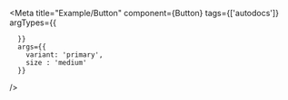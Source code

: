
<Meta title="Example/Button"
      component={Button}
      tags={['autodocs']} 
      argTypes={{
        
      }}
      args={{
        variant: 'primary',
        size : 'medium'
      }}
/>

<Title />

`Button` 컴포넌트는 화면 크기에 따라 레이아웃을 조정하여 
모든 디바이스에서 최적의 뷰잉 경험을 제공합니다. 

최대 width는 768px이며, 넘어가게 되면 자동으로 양옆으로 확장됩니다.

`className` prop을 통한 사용자 정의 스타일링을 지원합니다.

## Basic Usage

This example demonstrates a basic responsive layout with a red background filling the height of the screen.

breakpoint: width - 768px

<Canvas>
  <Story name="BasicButton" args={{ children: 'text' }}>
    {args => <Button {...args} />}
  </Story>
</Canvas>

## Props

<Controls />



